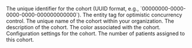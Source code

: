 <ResponseField name="id" type="string" required>
  The unique identifier for the cohort (UUID format, e.g., `00000000-0000-0000-0000-000000000000`).
</ResponseField>

<ResponseField name="eTag" type="string" required>
  The entity tag for optimistic concurrency control.
</ResponseField>

<ResponseField name="name" type="string" required>
  The unique name of the cohort within your organization.
</ResponseField>

<ResponseField name="description" type="string" required>
  The description of the cohort.
</ResponseField>

<ResponseField name="color" type="string" required>
  The color associated with the cohort.
</ResponseField>

<ResponseField name="settings" type="object" required>
  Configuration settings for the cohort.
  <Expandable title="Settings properties">
    <Snippet file="cohort-settings.mdx" />
  </Expandable>
</ResponseField>

<ResponseField name="size" type="number" required>
  The number of patients assigned to this cohort.
</ResponseField>
